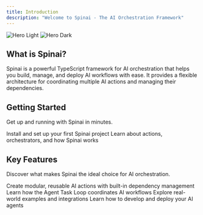 ```yaml
---
title: Introduction
description: "Welcome to Spinai - The AI Orchestration Framework"
---
```


<img
  className="block dark:hidden"
  src="/images/hero-light.svg"
  alt="Hero Light"
/>
<img
  className="hidden dark:block"
  src="/images/hero-dark.svg"
  alt="Hero Dark"
/>

## What is Spinai?

Spinai is a powerful TypeScript framework for AI orchestration that helps you build, manage, and deploy AI workflows with ease. It provides a flexible architecture for coordinating multiple AI actions and managing their dependencies.

## Getting Started

Get up and running with Spinai in minutes.

<CardGroup cols={2}>
  <Card title="Quick Installation" icon="bolt" href="/quickstart">
    Install and set up your first Spinai project
  </Card>
  <Card title="Core Concepts" icon="brain" href="/concepts">
    Learn about actions, orchestrators, and how Spinai works
  </Card>
</CardGroup>

## Key Features

Discover what makes Spinai the ideal choice for AI orchestration.

<CardGroup cols={2}>
  <Card
    title="Action System"
    icon="puzzle-piece"
    href="/core-concepts/actions/basics"
  >
    Create modular, reusable AI actions with built-in dependency management
  </Card>
  <Card
    title="Flexible Orchestration"
    icon="diagram-project"
    href="/core-concepts/task-loop"
  >
    Learn how the Agent Task Loop coordinates AI workflows
  </Card>
  <Card title="Examples" icon="code" href="/examples/zendesk-support/overview">
    Explore real-world examples and integrations
  </Card>
  <Card title="Development" icon="robot" href="/get-started/development">
    Learn how to develop and deploy your AI agents
  </Card>
</CardGroup>
